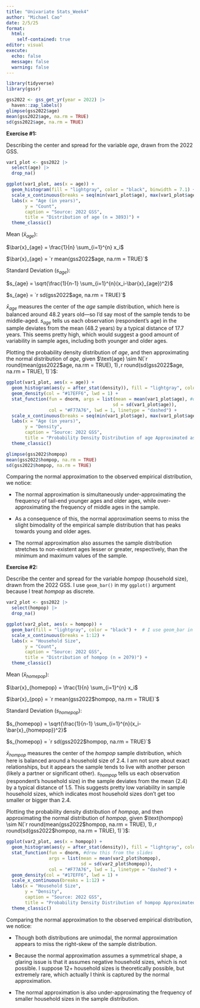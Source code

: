 ---
title: "Univariate Stats_Week4"
author: "Michael Cao"
date: 2/5/25
format:
  html:
    self-contained: true
editor: visual
execute:
  echo: false
  message: false
  warning: false
---

```{r}
library(tidyverse)
library(gssr)
```

```{r, results = "hide"}
gss2022 <- gss_get_yr(year = 2022) |>
  haven::zap_labels()
glimpse(gss2022$age)
mean(gss2022$age, na.rm = TRUE)
sd(gss2022$age, na.rm = TRUE)
```

**Exercise #1:**

Describing the center and spread for the variable *age*, drawn from the 2022 GSS.

```{r}
var1_plot <- gss2022 |>
  select(age) |>
  drop_na()

ggplot(var1_plot, aes(x = age)) +
  geom_histogram(fill = "lightgray", color = "black", binwidth = 7.1) +
  scale_x_continuous(breaks = seq(min(var1_plot$age), max(var1_plot$age), by = 7.1)) +
  labs(x = "Age (in years)",
       y = "Count",
       caption = "Source: 2022 GSS",
       title = "Distribution of age (n = 3893)") +
  theme_classic()
```

Mean ($\bar{x}_{age}$):

$\bar{x}_{age} = \frac{1}{n} \sum_{i=1}^{n} x_i$

$\bar{x}_{age} = `r mean(gss2022$age, na.rm = TRUE)`$

Standard Deviation ($s_{age}$):

$s_{age} = \sqrt{\frac{1}{n-1} \sum_{i=1}^{n}(x_i-\bar{x}_{age})^2}$

$s_{age} = `r sd(gss2022$age, na.rm = TRUE)`$

$\bar{x}_{age}$ measures the center of the *age* sample distribution, which here is balanced around 48.2 years old---so I'd say most of the sample tends to be middle-aged. $s_{age}$ tells us each observation (respondent's age) in the sample deviates from the mean (48.2 years) by a typical distance of 17.7 years. This seems pretty high, which would suggest a good amount of variability in sample ages, including both younger and older ages. 

Plotting the probability density distribution of *age*, and then approximating the normal distribution of *age*, given $\text{age} \sim N(`r round(mean(gss2022$age, na.rm = TRUE), 1)`, `r round(sd(gss2022$age, na.rm = TRUE), 1)`)$: 

```{r}
ggplot(var1_plot, aes(x = age)) +
  geom_histogram(aes(y = after_stat(density)), fill = "lightgray", color = "black", binwidth = 7.1) +
  geom_density(col = "#17EFF6", lwd = 1) + 
  stat_function(fun = dnorm, args = list(mean = mean(var1_plot$age), #drew this from the slides
                                        sd = sd(var1_plot$age)),
                col = "#F77A76", lwd = 1, linetype = "dashed") +  
  scale_x_continuous(breaks = seq(min(var1_plot$age), max(var1_plot$age), by = 7.1)) +
  labs(x = "Age (in years)",
       y = "Density",
       caption = "Source: 2022 GSS",
       title = "Probability Density Distribution of age Approximated as a Normal Distribution") +
  theme_classic()
```

```{r, results = "hide"}
glimpse(gss2022$hompop)
mean(gss2022$hompop, na.rm = TRUE)
sd(gss2022$hompop, na.rm = TRUE)
```

Comparing the normal approximation to the observed empirical distribution, we notice: 

* The normal approximation is simultaneously under-approximating the frequency of tail-end younger ages and older ages, while over-approximating the frequency of middle ages in the sample.

* As a consequence of this, the normal approximation seems to miss the slight bimodality of the empirical sample distribution that has peaks towards young and older ages.

* The normal approximation also assumes the sample distribution stretches to non-existent ages lesser or greater, respectively, than the minimum and maximum values of the sample. 

**Exercise #2:**

Describe the center and spread for the variable *hompop* (household size), drawn from the 2022 GSS. I use `geom_bar()` in my `ggplot()` argument because I treat *hompop* as discrete. 

```{r}
var2_plot <- gss2022 |> 
  select(hompop) |>
  drop_na()

ggplot(var2_plot, aes(x = hompop)) +
  geom_bar(fill = "lightgray", color = "black") +  # I use geom_bar in my ggplot argument because I treat *hompop* as discrete. 
  scale_x_continuous(breaks = 1:12) +
  labs(x = "Household Size", 
       y = "Count",
       caption = "Source: 2022 GSS",
       title = "Distribution of hompop (n = 2079)") +
  theme_classic()
```

Mean ($\bar{x}_{homepop}$):

$\bar{x}_{homepop} = \frac{1}{n} \sum_{i=1}^{n} x_i$

$\bar{x}_{pop} = `r mean(gss2022$hompop, na.rm = TRUE)`$

Standard Deviation ($s_{homepop}$):

$s_{homepop} = \sqrt{\frac{1}{n-1} \sum_{i=1}^{n}(x_i-\bar{x}_{homepop})^2}$

$s_{homepop} = `r sd(gss2022$hompop, na.rm = TRUE)`$

$\bar{x}_{hompop}$ measures the center of the *hompop* sample distribution, which here is balanced around a household size of 2.4. I am not sure about exact relationships, but it appears the sample tends to live with another person (likely a partner or significant other). $s_{hompop}$ tells us each observation (respondent's household size) in the sample deviates from the mean (2.4) by a typical distance of 1.5. This suggests pretty low variability in sample household sizes, which indicates most household sizes don't get too smaller or bigger than 2.4. 

Plotting the probability density distribution of *hompop*, and then approximating the normal distribution of *hompop*, given $\text{hompop} \sim N(`r round(mean(gss2022$hompop, na.rm = TRUE), 1)`, `r round(sd(gss2022$hompop, na.rm = TRUE), 1)`)$:

```{r}
ggplot(var2_plot, aes(x = hompop)) +
  geom_histogram(aes(y = after_stat(density)), fill = "lightgray", color = "black", binwidth = 1) + 
  stat_function(fun = dnorm, #drew this from the slides
                args = list(mean = mean(var2_plot$hompop),
                            sd = sd(var2_plot$hompop)), 
                col = "#F77A76", lwd = 1, linetype = "dashed") + 
  geom_density(col = "#17EFF6", lwd = 1) + 
  scale_x_continuous(breaks = 1:12) +
  labs(x = "Household Size",
       y = "Density", 
       caption = "Source: 2022 GSS",
       title = "Probability Density Distribution of hompop Approximated as a Normal Distribution") + 
  theme_classic()
```

Comparing the normal approximation to the observed empirical distribution, we notice: 

* Though both distributions are unimodal, the normal approximation appears to miss the right-skew of the sample distribution. 

* Because the normal approximation assumes a symmetrical shape, a glaring issue is that it assumes negative household sizes, which is not possible. I suppose 12+ household sizes is theoretically possible, but extremely rare, which actually I think is captured by the normal approximation. 

* The normal approximation is also under-approximating the frequency of smaller household sizes in the sample distribution. 